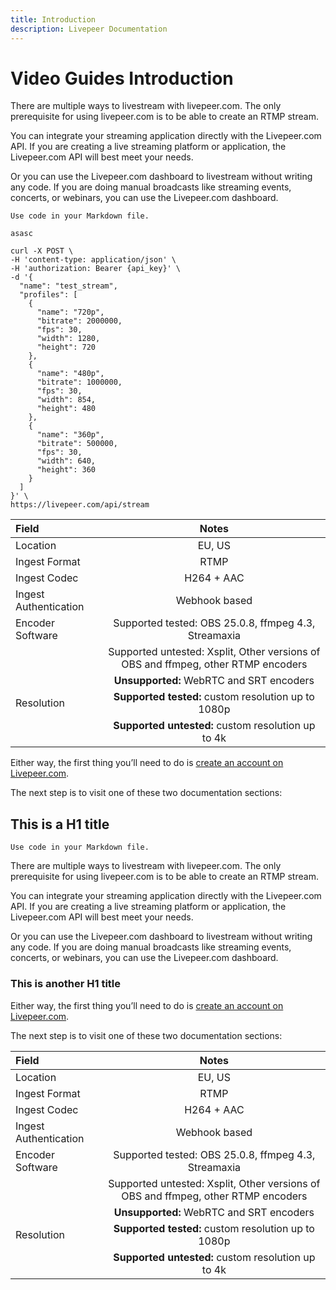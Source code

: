 ```yaml
---
title: Introduction
description: Livepeer Documentation
---
```


# Video Guides Introduction

There are multiple ways to livestream with livepeer.com. The only prerequisite for using livepeer.com is to be able to create an RTMP stream.

You can integrate your streaming application directly with the Livepeer.com API. If you are creating a live streaming platform or application, the Livepeer.com API will best meet your needs.

Or you can use the Livepeer.com dashboard to livestream without writing any code. If you are doing manual broadcasts like streaming events, concerts, or webinars, you can use the Livepeer.com dashboard.

`Use code in your Markdown file.`

``asasc``

```
curl -X POST \
-H 'content-type: application/json' \
-H 'authorization: Bearer {api_key}' \
-d '{
  "name": "test_stream",
  "profiles": [
    {
      "name": "720p",
      "bitrate": 2000000,
      "fps": 30,
      "width": 1280,
      "height": 720
    },
    {
      "name": "480p",
      "bitrate": 1000000,
      "fps": 30,
      "width": 854,
      "height": 480
    },
    {
      "name": "360p",
      "bitrate": 500000,
      "fps": 30,
      "width": 640,
      "height": 360
    }
  ]
}' \
https://livepeer.com/api/stream
```

| Field                   | Notes                                                                             | 
| :---                    |    :----:                                                                         |
| Location                | EU, US                                                                            |
| Ingest Format           | RTMP                                                                              |
| Ingest Codec            | H264 + AAC                                                                        |
| Ingest Authentication   | Webhook based                                                                     |
| Encoder Software        | Supported tested: OBS 25.0.8, ffmpeg 4.3, Streamaxia                              |
|                         | Supported untested: Xsplit, Other versions of OBS and ffmpeg, other RTMP encoders |
|                         | **Unsupported:** WebRTC and SRT encoders                                          |
| Resolution              | **Supported tested:** custom resolution up to 1080p                               |
|                         | **Supported untested:** custom resolution up to 4k                                |

Either way, the first thing you’ll need to do is [create an account on Livepeer.com](/sign-up).

The next step is to visit one of these two documentation sections:

## This is a H1 title

<DocsGrid cols={2}>
    <SimpleCard title='Card title' description='as cj sakc jsa cjk' label='Read More' href='/' />
    <SimpleCard title='Card title' description='as cj sakc jsa cjk' label='Read More' href='/' />
</DocsGrid>

`Use code in your Markdown file.`

There are multiple ways to livestream with livepeer.com. The only prerequisite for using livepeer.com is to be able to create an RTMP stream.

You can integrate your streaming application directly with the Livepeer.com API. If you are creating a live streaming platform or application, the Livepeer.com API will best meet your needs.

Or you can use the Livepeer.com dashboard to livestream without writing any code. If you are doing manual broadcasts like streaming events, concerts, or webinars, you can use the Livepeer.com dashboard.

### This is another H1 title

Either way, the first thing you’ll need to do is [create an account on Livepeer.com](/sign-up).

The next step is to visit one of these two documentation sections:

| Field                   | Notes                                                                             | 
| :---                    |    :----:                                                                         |
| Location                | EU, US                                                                            |
| Ingest Format           | RTMP                                                                              |
| Ingest Codec            | H264 + AAC                                                                        |
| Ingest Authentication   | Webhook based                                                                     |
| Encoder Software        | Supported tested: OBS 25.0.8, ffmpeg 4.3, Streamaxia                              |
|                         | Supported untested: Xsplit, Other versions of OBS and ffmpeg, other RTMP encoders |
|                         | **Unsupported:** WebRTC and SRT encoders                                          |
| Resolution              | **Supported tested:** custom resolution up to 1080p                               |
|                         | **Supported untested:** custom resolution up to 4k                                |


<DocsGrid cols={2}>
    <SimpleCard title='Card title' description='as cj sakc jsa cjk' label='Read More' href='/' />
    <SimpleCard title='Card title' description='as cj sakc jsa cjk' label='Read More' href='/' />
</DocsGrid>
